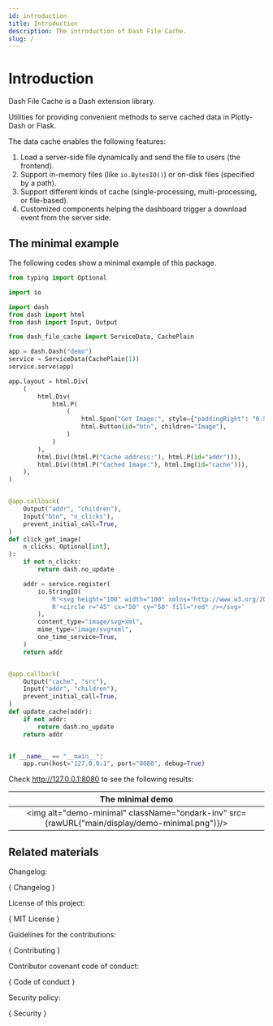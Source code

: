 ```yaml
---
id: introduction
title: Introduction
description: The introduction of Dash File Cache.
slug: /
---
```




# Introduction

Dash File Cache is a Dash extension library.

Utilities for providing convenient methods to serve cached data in Plotly-Dash or Flask.

The data cache enables the following features:

1. Load a server-side file dynamically and send the file to users (the frontend).
2. Support in-memory files (like `io.BytesIO()`) or on-disk files (specified by a path).
3. Support different kinds of cache (single-processing, multi-processing, or file-based).
4. Customized components helping the dashboard trigger a download event from the server side.

## The minimal example

The following codes show a minimal example of this package.

```python python title="example_minimal.py" showLineNumbers
from typing import Optional

import io

import dash
from dash import html
from dash import Input, Output

from dash_file_cache import ServiceData, CachePlain

app = dash.Dash("demo")
service = ServiceData(CachePlain(1))
service.serve(app)

app.layout = html.Div(
    (
        html.Div(
            html.P(
                (
                    html.Span("Get Image:", style={"paddingRight": "0.5rem"}),
                    html.Button(id="btn", children="Image"),
                )
            )
        ),
        html.Div((html.P("Cache address:"), html.P(id="addr"))),
        html.Div((html.P("Cached Image:"), html.Img(id="cache"))),
    ),
)


@app.callback(
    Output("addr", "children"),
    Input("btn", "n_clicks"),
    prevent_initial_call=True,
)
def click_get_image(
    n_clicks: Optional[int],
):
    if not n_clicks:
        return dash.no_update

    addr = service.register(
        io.StringIO(
            R'<svg height="100" width="100" xmlns="http://www.w3.org/2000/svg">'
            R'<circle r="45" cx="50" cy="50" fill="red" /></svg>'
        ),
        content_type="image/svg+xml",
        mime_type="image/svg+xml",
        one_time_service=True,
    )
    return addr


@app.callback(
    Output("cache", "src"),
    Input("addr", "children"),
    prevent_initial_call=True,
)
def update_cache(addr):
    if not addr:
        return dash.no_update
    return addr


if __name__ == "__main__":
    app.run(host="127.0.0.1", port="8080", debug=True)
```

Check http://127.0.0.1:8080 to see the following results:

|                                        The minimal demo                                        |
| :--------------------------------------------------------------------------------------------: |
| <img alt="demo-minimal" className="ondark-inv" src={rawURL("main/display/demo-minimal.png")}/> |

## Related materials

Changelog:

<p>
  {
    <DarkButton to={repoURL("blob/main/Changelog.md")} icon={octClock16}>
      Changelog
    </DarkButton>
  }
</p>

License of this project:

<p>
  {
    <DarkButton to={repoURL("blob/main/LICENSE")} icon={octLaw16}>
      MIT License
    </DarkButton>
  }
</p>

Guidelines for the contributions:

<p>
  {
    <DarkButton
      to={repoURL("blob/main/CONTRIBUTING.md")}
      icon={octRepoForked16}
    >
      Contributing
    </DarkButton>
  }
</p>

Contributor covenant code of conduct:

<p>
  {
    <DarkButton
      to={repoURL("blob/main/CODE_OF_CONDUCT.md")}
      icon={octShareAndroid16}
    >
      Code of conduct
    </DarkButton>
  }
</p>

Security policy:

<p>
  {
    <DarkButton to={repoURL("blob/main/SECURITY.md")} icon={octiconShield16}>
      Security
    </DarkButton>
  }
</p>

